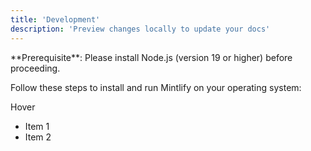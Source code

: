 ```yaml
---
title: 'Development'
description: 'Preview changes locally to update your docs'
---
```


<Info>
  **Prerequisite**: Please install Node.js (version 19 or higher) before proceeding.
</Info>

Follow these steps to install and run Mintlify on your operating system:

<head><script src="https://cdn.tailwindcss.com"></script></head>


<div className="dropdown dropdown-hover">
  <div tabIndex={0} role="button" className="btn m-1">Hover</div>
  <ul tabIndex={0} className="dropdown-content menu bg-base-100 rounded-box z-[1] w-52 p-2 shadow">
    <li><a>Item 1</a></li>
    <li><a>Item 2</a></li>
  </ul>
</div>


